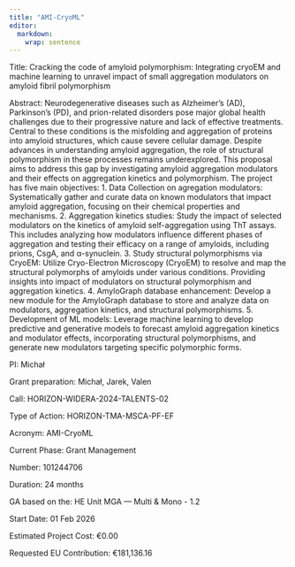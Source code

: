 ```yaml
---
title: "AMI-CryoML"
editor: 
  markdown: 
    wrap: sentence
---
```


Title: Cracking the code of amyloid polymorphism: Integrating cryoEM and machine learning to unravel impact of small aggregation modulators on amyloid fibril polymorphism

Abstract: Neurodegenerative diseases such as Alzheimer's (AD), Parkinson’s (PD), and prion-related disorders pose major global health challenges due to their progressive nature and lack of effective treatments. Central to these conditions is the misfolding and aggregation of proteins into amyloid structures, which cause severe cellular damage. Despite advances in understanding amyloid aggregation, the role of structural polymorphism in these processes remains underexplored. This proposal aims to address this gap by investigating amyloid aggregation modulators and their effects on aggregation kinetics and polymorphism. The project has five main objectives: 1. Data Collection on agregation modulators: Systematically gather and curate data on known modulators that impact amyloid aggregation, focusing on their chemical properties and mechanisms. 2. Aggregation kinetics studies: Study the impact of selected modulators on the kinetics of amyloid self-aggregation using ThT assays. This includes analyzing how modulators influence different phases of aggregation and testing their efficacy on a range of amyloids, including prions, CsgA, and α-synuclein. 3. Study structural polymorphisms via CryoEM: Utilize Cryo-Electron Microscopy (CryoEM) to resolve and map the structural polymorphs of amyloids under various conditions. Providing insights into impact of modulators on structural polymorphism and aggregation kinetics. 4. AmyloGraph database enhancement: Develop a new module for the AmyloGraph database to store and analyze data on modulators, aggregation kinetics, and structural polymorphisms. 5. Development of ML models: Leverage machine learning to develop predictive and generative models to forecast amyloid aggregation kinetics and modulator effects, incorporating structural polymorphisms, and generate new modulators targeting specific polymorphic forms.

PI: Michał

Grant preparation: Michał, Jarek, Valen

Call: HORIZON-WIDERA-2024-TALENTS-02

Type of Action: HORIZON-TMA-MSCA-PF-EF

Acronym: AMI-CryoML

Current Phase: Grant Management

Number: 101244706

Duration: 24 months

GA based on the: HE Unit MGA — Multi & Mono - 1.2

Start Date: 01 Feb 2026

Estimated Project Cost: €0.00

Requested EU Contribution: €181,136.16

